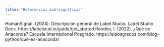 ```yaml
---
title: "Referencias bibliográficas"
---
```


HumanSignal. (2024). Descripción general de Label Studio. Label Studio Docs. https://labelstud.io/guide/get_started
Rondón, I. (2022). ¿Qué es Anaconda? Escuela Internacional Posgrado. https://eiposgrados.com/blog-python/que-es-anaconda/ 
